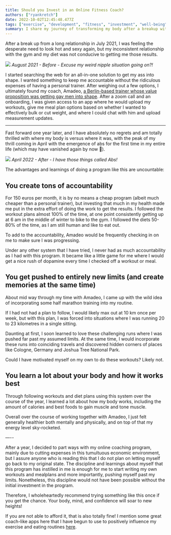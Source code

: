 ```yaml
---
title: Should you Invest in an Online Fitness Coach?
authors: ["ryankretch"]
date: 2022-10-02T12:45:48.477Z
tags: ["exercise", "development", "fitness", "investment", "well-being", "mental health", "physical health", "lifestyle", "online fitness","personal training", "online coaching", "accountability", "workout plan", "meal plan", "diet", "body transformation", "weight loss", "muscle gain", "physical limits", "mental health", "energy", "discipline","self-improvement","half marathon training","travel","adventure","body awareness","budget-friendly fitness"]
summary: I share my journey of transforming my body after a breakup with help of online coach. Inside are the benefits of investing in all-in-one fitness solution and compelling arguments to invest in one's health for physical and mental well-being.
---
```

After a break up from a long relationship in July 2021, I was feeling the desperate need to look hot and sexy again, but my inconsistent relationship with the gym and my diet was not conducive to getting me those results. 

![](https://res.cloudinary.com/dx4cuted1/image/upload/v1664710668/fitness/IMG_8436_vfr3sw.png)
*August 2021 - Before - Excuse my weird nipple situation going on?!*

I started searching the web for an all-in-one solution to get my ass into shape. I wanted something to keep me accountable without the ridiculous expenses of having a personal trainer. After weighing out a few options, I ultimately found my coach, Amadeo, [a Berlin-based trainer whose value proposition was getting gay men into shape](https://www.amadeo-aram.com). After a zoom call and an onboarding, I was given access to an app where he would upload my workouts, give me meal plan options based on whether I wanted to effectively bulk or cut weight, and where I could chat with him and upload measurement updates. 

---

Fast forward one year later, and I have absolutely no regrets and am totally thrilled with where my body is versus where it was, with the peak of my thrill coming in April with the emergence of abs for the first time in my entire life (which may have vanished again by now 🤣).

![](https://res.cloudinary.com/dx4cuted1/image/upload/v1664710625/fitness/IMG_8435_2_tvllcp.png)
*April 2022 - After -  I have those things called Abs!*

The advantages and learnings of doing a program like this are uncountable:

## You create tons of accountability 

For 150 euros per month, it is by no means a cheap program (albeit much cheaper than a personal trainer), but investing that much in my health made me put in the extra effort of doing the work to get the results. I followed the workout plans almost 100% of the time, at one point consistently getting up at 6 am in the middle of winter to bike to the gym. I followed the diets 50-80% of the time, as I am still human and like to eat out.

To add to the accountability, Amadeo would be frequently checking in on me to make sure I was progressing. 

Under any other system that I have tried, I never had as much accountability as I had with this program. It became like a little game for me where I would get a nice rush of dopamine every time I checked off a workout or meal. 

## You get pushed to entirely new limits (and create memories at the same time) 

About mid way through my time with Amadeo, I came up with the wild idea of incorporating some half marathon training into my routine. 

If I had not had a plan to follow, I would likely max out at 10 km once per week, but with this plan, I was forced into situations where I was running 20 to 23 kilometres in a single sitting. 

Daunting at first, I soon learned to love these challenging runs where I was pushed far past my assumed limits. At the same time, I would incorporate these runs into coinciding travels and discovered hidden corners of places like Cologne, Germany and Joshua Tree National Park.

Could I have motivated myself on my own to do these workouts? Likely not. 

## You learn a lot about your body and how it works best

Through following workouts and diet plans using this system over the course of the year, I learned a lot about how my body works, including the amount of calories and best foods to gain muscle and tone muscle. 

Overall over the course of working together with Amadeo, I just felt generally healthier both mentally and physically, and on top of that my energy level sky-rocketed.

—--

After a year, I decided to part ways with my online coaching program, mainly due to cutting expenses in this tumultuous economic environment, but I assure anyone who is reading this that I do not plan on letting myself go back to my original state. The discipline and learnings about myself that this program has instilled in me is enough for me to start writing my own workouts and mealplans and more importantly, pushing myself past my limits. Nonetheless, this discipline would not have been possible without the initial investment in the program. 

Therefore, I wholeheartedly recommend trying something like this once if you get the chance. Your body, mind, and confidence will soar to new heights!

If you are not able to afford it, that is also totally fine! I mention some great coach-like apps here that I have begun to use to positively influence my exercise and eating routines [here](https://www.thefabryk.com/blog/best-apps-fitness-healthy-eating/).
